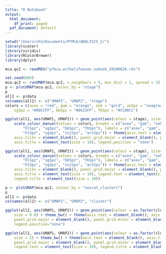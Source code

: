 ```yaml
---
title: "R Notebook"
output:
  html_document:
    df_print: paged
  pdf_document: default
---
```




```r
setwd("/Users/vh3/Documents/PfMCA/ANALYSIS_2/")
library(scater)
library(viridis)
library(RColorBrewer)
library(dplyr)
```

```r
mca.qc2 <- readRDS("pfmca.withelifeasex.subook_20200626.rds")
```


```r
set.seed(666)
mca.qc2 <- runUMAP(mca.qc2, n_neighbors = 5, min_dist = 1, spread = 3)
p <- plotUMAP(mca.qc2, colour_by = "stage")
p
all2 <- p$data
colnames(all2) <- c("UMAP1", "UMAP2", "stage")
colors = c(asex = "red", gam = "orange", ook = "gold", ooSpz = "seagreen", hlSpz = "turquoise3", 
    sgSpz = "#00CCFF", bbSpz = "#6633FF", fbSpz = "#CC00CC")

ggplot(all2, aes(UMAP1, UMAP2)) + geom_point(aes(colour = stage), size=0.8) + theme_bw() + 
    scale_colour_manual(values = colors, breaks = c("asex", "gam", "ook", "ooSpz", 
        "hlSpz", "sgSpz", "bbSpz", "fbSpz"), labels = c("asex", "gam", "ook", "ooSpz", 
        "hlSpz", "sgSpz", "injSpz", "actSpz")) + theme(axis.text = element_blank(), 
    axis.ticks = element_blank(), panel.grid.major = element_blank(), panel.grid.minor = element_blank(), 
    axis.title = element_text(size = 10), legend.position = "none")

ggplot(all2, aes(UMAP1, UMAP2)) + geom_point(aes(colour = stage), size=2) + theme_bw() + 
    scale_colour_manual(values = colors, breaks = c("asex", "gam", "ook", "ooSpz", 
        "hlSpz", "sgSpz", "bbSpz", "fbSpz"), labels = c("asex", "gam", "ook", "ooSpz", 
        "hlSpz", "sgSpz", "injSpz", "actSpz")) + theme(axis.text = element_blank(), 
    axis.ticks = element_blank(), panel.grid.major = element_blank(), panel.grid.minor = element_blank(), 
    axis.title = element_text(size = 10), legend.text = element_text(size = 10), 
    legend.title = element_text(size = 10))
```

```r
p <- plotUMAP(mca.qc2, colour_by = "seurat_clusters")
p
all2 <- p$data
colnames(all2) <- c("UMAP1", "UMAP2", "cluster")

ggplot(all2, aes(UMAP1, UMAP2)) + geom_point(aes(colour = as.factor(cluster)), 
    size = 0.8) + theme_bw() + theme(axis.text = element_blank(), axis.ticks = element_blank(), 
    panel.grid.major = element_blank(), panel.grid.minor = element_blank(), axis.title = element_text(size = 10), 
    legend.position="none")

ggplot(all2, aes(UMAP1, UMAP2)) + geom_point(aes(colour = as.factor(cluster)), 
    size = 2) + theme_bw() + theme(axis.text = element_blank(), axis.ticks = element_blank(), 
    panel.grid.major = element_blank(), panel.grid.minor = element_blank(), axis.title = element_text(size = 10), 
    legend.text = element_text(size = 10), legend.title = element_blank())
```

